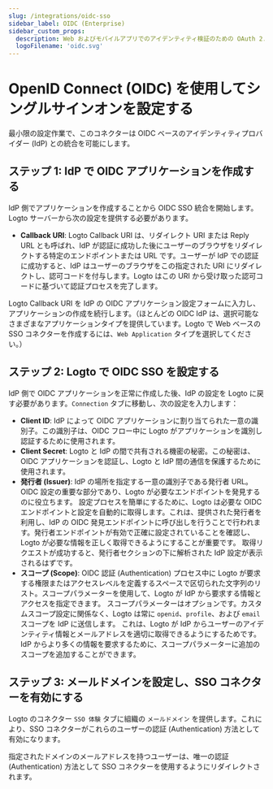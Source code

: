 ```yaml
---
slug: /integrations/oidc-sso
sidebar_label: OIDC (Enterprise)
sidebar_custom_props:
  description: Web およびモバイルアプリでのアイデンティティ検証のための OAuth 2.0 に基づいた最新のプロトコル。
  logoFilename: 'oidc.svg'
---
```



# OpenID Connect (OIDC) を使用してシングルサインオンを設定する

最小限の設定作業で、このコネクターは OIDC ベースのアイデンティティプロバイダー (IdP) との統合を可能にします。

<GuideTip />

## ステップ 1: IdP で OIDC アプリケーションを作成する

IdP 側でアプリケーションを作成することから OIDC SSO 統合を開始します。Logto サーバーから次の設定を提供する必要があります。

- **Callback URI**: Logto Callback URI は、リダイレクト URI または Reply URL とも呼ばれ、IdP が認証に成功した後にユーザーのブラウザをリダイレクトする特定のエンドポイントまたは URL です。ユーザーが IdP での認証に成功すると、IdP はユーザーのブラウザをこの指定された URI にリダイレクトし、認可コードを付与します。Logto はこの URI から受け取った認可コードに基づいて認証プロセスを完了します。

Logto Callback URI を IdP の OIDC アプリケーション設定フォームに入力し、アプリケーションの作成を続行します。（ほとんどの OIDC IdP は、選択可能なさまざまなアプリケーションタイプを提供しています。Logto で Web ベースの SSO コネクターを作成するには、`Web Application` タイプを選択してください。）

## ステップ 2: Logto で OIDC SSO を設定する

IdP 側で OIDC アプリケーションを正常に作成した後、IdP の設定を Logto に戻す必要があります。`Connection` タブに移動し、次の設定を入力します：

- **Client ID**: IdP によって OIDC アプリケーションに割り当てられた一意の識別子。この識別子は、OIDC フロー中に Logto がアプリケーションを識別し認証するために使用されます。
- **Client Secret**: Logto と IdP の間で共有される機密の秘密。この秘密は、OIDC アプリケーションを認証し、Logto と IdP 間の通信を保護するために使用されます。
- **発行者 (Issuer)**: IdP の場所を指定する一意の識別子である発行者 URL。OIDC 設定の重要な部分であり、Logto が必要なエンドポイントを発見するのに役立ちます。
  設定プロセスを簡単にするために、Logto は必要な OIDC エンドポイントと設定を自動的に取得します。これは、提供された発行者を利用し、IdP の OIDC 発見エンドポイントに呼び出しを行うことで行われます。発行者エンドポイントが有効で正確に設定されていることを確認し、Logto が必要な情報を正しく取得できるようにすることが重要です。
  取得リクエストが成功すると、発行者セクションの下に解析された IdP 設定が表示されるはずです。
- **スコープ (Scope)**: OIDC 認証 (Authentication) プロセス中に Logto が要求する権限またはアクセスレベルを定義するスペースで区切られた文字列のリスト。スコープパラメーターを使用して、Logto が IdP から要求する情報とアクセスを指定できます。
  スコープパラメーターはオプションです。カスタムスコープ設定に関係なく、Logto は常に `openid`、`profile`、および `email` スコープを IdP に送信します。
  これは、Logto が IdP からユーザーのアイデンティティ情報とメールアドレスを適切に取得できるようにするためです。IdP からより多くの情報を要求するために、スコープパラメーターに追加のスコープを追加することができます。

## ステップ 3: メールドメインを設定し、SSO コネクターを有効にする

Logto のコネクター `SSO 体験` タブに組織の `メールドメイン` を提供します。これにより、SSO コネクターがこれらのユーザーの認証 (Authentication) 方法として有効になります。

指定されたドメインのメールアドレスを持つユーザーは、唯一の認証 (Authentication) 方法として SSO コネクターを使用するようにリダイレクトされます。
